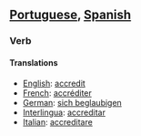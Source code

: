 ==[[Portuguese]], [[Spanish]]==
===Verb===
====Translations====

*[[English]]: [[accredit]]
*[[French]]: [[accréditer]]
*[[German]]: [[sich beglaubigen]]
*[[Interlingua]]: [[accreditar]]
*[[Italian]]: [[accreditare]]